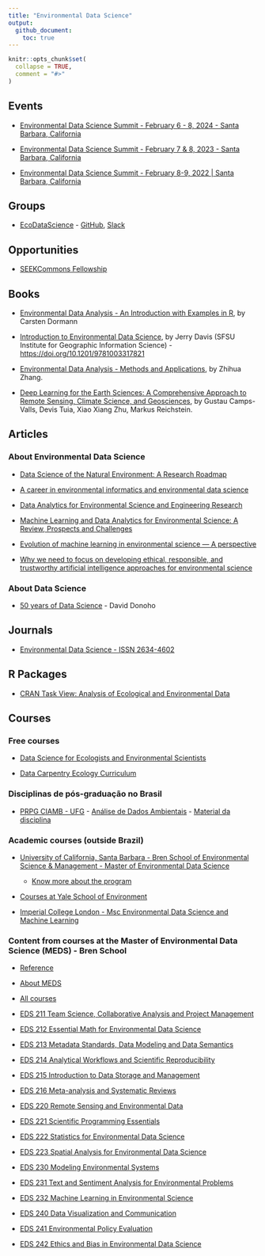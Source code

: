 ```yaml
---
title: "Environmental Data Science"
output: 
  github_document:
    toc: true
---
```


<!-- README.md is generated from README.Rmd. Please edit that file -->

```r
knitr::opts_chunk$set(
  collapse = TRUE,
  comment = "#>"
)
```


## Events

- [Environmental Data Science Summit - February 6 - 8, 2024 - Santa Barbara, California](https://www.nceas.ucsb.edu/environmental-data-science-summit)

- [Environmental Data Science Summit - February 7 & 8, 2023 - Santa Barbara, California](https://eds-summit.github.io/)

- [Environmental Data Science Summit - February 8-9, 2022 | Santa Barbara, California](https://eds-summit.github.io/)


## Groups

- [EcoDataScience](https://eco-data-science.github.io/) - [GitHub](https://github.com/eco-data-science), [Slack](https://join.slack.com/t/ecodatascience/shared_invite/enQtNTE1MjAxMTU2NjQwLTZmYjQ5OGIyNjM0YTM4ZDhiMTA2Njc1Mjg2YjFlYWEwZDhlNjJmMTE3MzI2ZmM4ZTJhYTczNmZhYjk3YTI5NjU)

## Opportunities

- [SEEKCommons Fellowship](https://seekcommons.org/fellowship-application.html)


## Books

- [Environmental Data Analysis - An Introduction with Examples in R](https://link.springer.com/book/10.1007/978-3-030-55020-2), by Carsten Dormann

- [Introduction to Environmental Data Science](https://bookdown.org/igisc/EnvDataSci/), by Jerry Davis (SFSU Institute for Geographic Information Science) -  <https://doi.org/10.1201/9781003317821>

- [Environmental Data Analysis - Methods and Applications](https://www.degruyter.com/document/doi/10.1515/9783111012681/html?lang=en), by Zhihua Zhang.

- [Deep Learning for the Earth Sciences: A Comprehensive Approach to Remote Sensing, Climate Science, and Geosciences](https://onlinelibrary.wiley.com/doi/book/10.1002/9781119646181), by Gustau Camps-Valls, Devis Tuia, Xiao Xiang Zhu, Markus Reichstein.


## Articles

### About Environmental Data Science

- [Data Science of the Natural Environment: A Research Roadmap](https://doi.org/10.3389/fenvs.2019.00121)

- [A career in environmental informatics and environmental data science](https://doi.org/10.1002/fee.2038)


- [Data Analytics for Environmental Science and Engineering Research](https://doi.org/10.1021/acs.est.1c01026)

- [Machine Learning and Data Analytics for Environmental Science: A Review, Prospects and Challenges](https://iopscience.iop.org/article/10.1088/1757-899X/955/1/012107/meta)

- [Evolution of machine learning in environmental science — A perspective](https://doi.org/10.1017/eds.2022.2)

- [Why we need to focus on developing ethical, responsible, and trustworthy artificial intelligence approaches for environmental science](https://doi.org/10.1017/eds.2022.5)

### About Data Science

- [50 years of Data Science](https://www.tandfonline.com/doi/full/10.1080/10618600.2017.1384734) - David Donoho


## Journals

- [Environmental Data Science - ISSN 2634-4602](https://www.cambridge.org/core/journals/environmental-data-science)


## R Packages

- [CRAN Task View: Analysis of Ecological and Environmental Data](https://cran.r-project.org/web/views/Environmetrics.html)


## Courses

### Free courses

- [Data Science for Ecologists and Environmental Scientists](https://ourcodingclub.github.io/course)

- [Data Carpentry Ecology Curriculum](https://datacarpentry.org/lessons/#ecology-workshop)

### Disciplinas de pós-graduação no Brasil

- [PRPG CIAMB - UFG](https://ciamb.prpg.ufg.br/) - [Análise de Dados Ambientais](https://files.cercomp.ufg.br/weby/up/104/o/An%C3%A1lise_de_Dados_Ambientais.pdf) - [Material da disciplina](https://lhmet.github.io/adar-ebook/)

### Academic courses (outside Brazil)

- [University of California, Santa Barbara - Bren School of Environmental Science & Management - Master of Environmental Data Science](https://bren.ucsb.edu/masters-programs/master-environmental-data-science)
  - [Know more about the program](https://bren.ucsb.edu/attend-webinar) 

- [Courses at Yale School of Environment](https://environment.yale.edu/data-science/courses/)

- [Imperial College London - Msc Environmental Data Science and Machine Learning](https://www.imperial.ac.uk/study/pg/earth-science/environmental-data-science-machine-learning/)


### Content from courses at the Master of Environmental Data Science (MEDS) - Bren School

- [Reference](https://my.sa.ucsb.edu/catalog/Current/CollegesDepartments/bren/Index.aspx?DeptTab=Graduate)

- [About MEDS](https://ucsb-meds.github.io/)

- [All courses](https://ucsb-meds.github.io/courses.html)

- [EDS 211 Team Science, Collaborative Analysis and Project Management](https://bbest.github.io/eds211-team/)   
- [EDS 212 Essential Math for Environmental Data Science](https://allisonhorst.github.io/EDS_212_essential-math/) 
- [EDS 213 Metadata Standards, Data Modeling and Data Semantics](https://brunj7.github.io/EDS-213-metadata/) 
- [EDS 214 Analytical Workflows and Scientific Reproducibility](https://brunj7.github.io/EDS-214-analytical-workflows/) 
- [EDS 215 Introduction to Data Storage and Management](https://jamesfrew.github.io/EDS_215_data_management/) 
- [EDS 216 Meta-analysis and Systematic Reviews](https://ucsbhydro.github.io/EDS_216_meta-analysis/) 
- [EDS 220 Remote Sensing and Environmental Data](https://samanthastevenson.github.io/EDS220_site/) 
- [EDS 221 Scientific Programming Essentials](https://allisonhorst.github.io/EDS_221_programming-essentials/) 
- [EDS 222 Statistics for Environmental Data Science](https://tcarleton.github.io/EDS-222-stats/) 
- [EDS 223 Spatial Analysis for Environmental Data Science](https://jamesfrew.github.io/EDS_223_spatial_analysis/) 
- [EDS 230 Modeling Environmental Systems](https://naomitague.github.io/ESM232_course/) 
- [EDS 231 Text and Sentiment Analysis for Environmental Problems](https://maro406.github.io/EDS_231-text-sentiment/) 
- [EDS 232 Machine Learning in Environmental Science](https://bbest.github.io/eds232-ml/) 
- [EDS 240 Data Visualization and Communication](https://bren.ucsb.edu/courses/eds-240) 
- [EDS 241 Environmental Policy Evaluation](https://bren.ucsb.edu/courses/eds-241) 
- [EDS 242 Ethics and Bias in Environmental Data Science](https://bren.ucsb.edu/courses/eds-242) 
